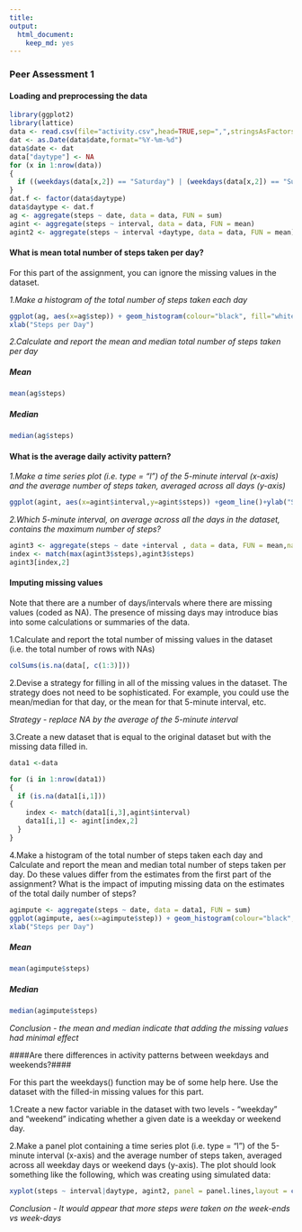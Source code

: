 ```yaml
---
title: 
output:
  html_document:
    keep_md: yes
---
```

### Peer Assessment 1

#### Loading and preprocessing the data


```r
library(ggplot2)
library(lattice)
data <- read.csv(file="activity.csv",head=TRUE,sep=",",stringsAsFactors=FALSE)
dat <- as.Date(data$date,format="%Y-%m-%d")
data$date <- dat
data["daytype"] <- NA
for (x in 1:nrow(data))
{
  if ((weekdays(data[x,2]) == "Saturday") | (weekdays(data[x,2]) == "Sunday")) { data[x,4] = "weekend" } else  {data[x,4] = "weekday"}
}
dat.f <- factor(data$daytype)
data$daytype <- dat.f
ag <- aggregate(steps ~ date, data = data, FUN = sum)
agint <- aggregate(steps ~ interval, data = data, FUN = mean)
agint2 <- aggregate(steps ~ interval +daytype, data = data, FUN = mean)

```



#### What is mean total number of steps taken per day?

For this part of the assignment, you can ignore the missing values in the dataset.

*1.Make a histogram of the total number of steps taken each day*

```r


ggplot(ag, aes(x=ag$step)) + geom_histogram(colour="black", fill="white",binwidth=800)+
xlab("Steps per Day")

```

*2.Calculate and report the mean and median total number of steps taken per day*

##### Mean
```r
mean(ag$steps)
```
##### Median
```r
median(ag$steps)
```


#### What is the average daily activity pattern?

*1.Make a time series plot (i.e. type = "l") of the 5-minute interval (x-axis) and the average number of steps taken, averaged across all days (y-axis)*
```r
ggplot(agint, aes(x=agint$interval,y=agint$steps)) +geom_line()+ylab("Steps")+ xlab("5-minute Intervals")

```

*2.Which 5-minute interval, on average across all the days in the dataset, contains the maximum number of steps?*

```r
agint3 <- aggregate(steps ~ date +interval , data = data, FUN = mean,na.rm=TRUE)
index <- match(max(agint3$steps),agint3$steps)
agint3[index,2]

```

#### Imputing missing values ####

Note that there are a number of days/intervals where there are missing values (coded as NA). The presence of missing days may introduce bias into some calculations or summaries of the data.

1.Calculate and report the total number of missing values in the dataset (i.e. the total number of rows with NAs)

```r
colSums(is.na(data[, c(1:3)])) 

```

2.Devise a strategy for filling in all of the missing values in the dataset. The strategy does not need to be sophisticated. For example, you could use the mean/median for that day, or the mean for that 5-minute interval, etc.

*Strategy - replace NA by the average of the 5-minute interval*



3.Create a new dataset that is equal to the original dataset but with the missing data filled in.
```r
data1 <-data

for (i in 1:nrow(data1)) 
{
  if (is.na(data1[i,1]))
{
    index <- match(data1[i,3],agint$interval)
    data1[i,1] <- agint[index,2]
  }
}

```

4.Make a histogram of the total number of steps taken each day and Calculate and report the mean and median total number of steps taken per day. Do these values differ from the estimates from the first part of the assignment? What is the impact of imputing missing data on the estimates of the total daily number of steps?
```r
agimpute <- aggregate(steps ~ date, data = data1, FUN = sum)
ggplot(agimpute, aes(x=agimpute$step)) + geom_histogram(colour="black", fill="white",binwidth=800)+
xlab("Steps per Day")

```

##### Mean

```r
mean(agimpute$steps)
```
##### Median
```r
median(agimpute$steps)
```
*Conclusion - the mean and median indicate that adding the missing values had minimal effect*

####Are there differences in activity patterns between weekdays and weekends?####

For this part the weekdays() function may be of some help here. Use the dataset with the filled-in missing values for this part.

1.Create a new factor variable in the dataset with two levels - "weekday" and "weekend" indicating whether a given date is a weekday or weekend day.


2.Make a panel plot containing a time series plot (i.e. type = "l") of the 5-minute interval (x-axis) and the average number of steps taken, averaged across all weekday days or weekend days (y-axis). The plot should look something like the following, which was creating using simulated data:

```r
xyplot(steps ~ interval|daytype, agint2, panel = panel.lines,layout = c(1,2))

```

*Conclusion - It would appear that more steps were taken on the week-ends vs week-days*

